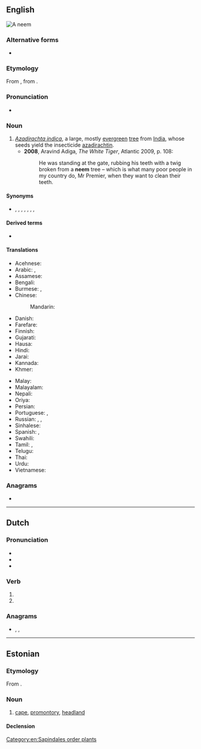 ==English==
[[File:Neemtree.jpg|right|thumb|A '''neem''']]
{{wikipedia}}

===Alternative forms===
* {{alter|en|nim}}

===Etymology===
From {{bor|en|hi|नीम}}, from {{der|en|sa|निम्ब}}.

===Pronunciation===
* {{a|UK}} {{IPA|en|/niːm/}}

===Noun===
{{en-noun}}

# ''[[Azadirachta indica]]'', a large, mostly [[evergreen]] [[tree]] from [[India]], whose seeds yield the insecticide [[azadirachtin]].
#* '''2008''', Aravind Adiga, ''The White Tiger'', Atlantic 2009, p. 108:
#*: He was standing at the gate, rubbing his teeth with a twig broken from a '''neem''' tree – which is what many poor people in my country do, Mr Premier, when they want to clean their teeth.

====Synonyms====
* {{sense|Azadirachta indica}} {{l|en|margosa}}, {{vern|peelu}}, {{l|en|chinaberry}}, {{l|en|white cedar}}, {{l|en|Persian lilac}}, {{vern|syringa berry}}, {{l|en|bead tree}}, {{l|en|azedarach}}

====Derived terms====
* {{l|en|neem cake}}

====Translations====
{{trans-top|''Azadirachta indica''}}
* Acehnese: {{t|ace|beuëng}}
* Arabic: {{t+|ar|أَزَادَرْخَت|m}} {{q|see it for variations}}, {{t|ar|شِرِيش|m}}
* Assamese: {{t|as|নিম}}
* Bengali: {{t+|bn|নিম}}
* Burmese: {{t|my|တမာပင်}}, {{t+|my|တမာ}}
* Chinese:
*: Mandarin: {{t-needed|cmn}}
* Danish: {{t|da|neemtræ}}
* Farefare: {{t|gur|nimi}}
* Finnish: {{t+|fi|neempuu}}
* Gujarati: {{t+|gu|લીમડો}}
* Hausa: {{t|ha|nim}}
* Hindi: {{t+|hi|नीम|sc=Deva}}
* Jarai: {{t|jra|tăng liăng}}
* Kannada: {{t+|kn|ಬೇವು|sc=Knda}}
* Khmer: {{t+|km|ស្ដៅ|tr=sdav|sc=Khmr}}
{{trans-mid}}
* Malay: {{t+|ms|mambu}}
* Malayalam: {{t+|ml|ആര്യവേപ്പ്|sc=Mlym}}
* Nepali: {{t|ne|नीम}}
* Oriya: {{t|or|ନିମ୍ବ}}
* Persian: {{t|fa|چریش}}
* Portuguese: {{t+|pt|amargoseira|f}}, {{t+|pt|nim|m}}
* Russian: {{t+|ru|ним|m}}, {{t|ru|ни́им}}, {{t|ru|азадира́хта инди́йская|f}}
* Sinhalese: {{t|si|කොහොඹ}}
* Spanish: {{t+|es|nim|m}}, {{t+|es|margosa|f}}
* Swahili: {{t|sw|mwarobaini}}
* Tamil: {{t+|ta|வேம்பு|sc=Taml}}, {{t+|ta|வேப்பமரம்|sc=Taml}}
* Telugu: {{t+|te|వేప|sc=Telu}}
* Thai: {{t+|th|สะเดา|tr=sàdao}}
* Urdu: {{t|ur|نیم|tr=nīm|sc=ur-Arab}}
* Vietnamese: {{t|vi|sầu đâu}}
{{trans-bottom}}

===Anagrams===
* {{anagrams|en|a=eemn|-neme|em- -en|mene}}

[[Category:en:Sapindales order plants]]

----

==Dutch==

===Pronunciation===
* {{audio|nl|Nl-neem.ogg|Audio}}
* {{rhymes|nl|eːm|s=1}}
* {{IPA|nl|/neːm/}}

===Verb===
{{head|nl|verb form}}

# {{nl-verb form of|p=1|n=sg|t=pres|m=ind|nemen}}
# {{nl-verb form of|m=imp|nemen}}

===Anagrams===
* {{l|nl|meen}}, {{l|nl|mene}}, {{l|nl|neme}}

----

==Estonian==
{{wikipedia|lang=et}}

===Etymology===
From {{inh|et|fiu-fin-pro|*neemi}}.

===Noun===
{{et-noun}}

# {{lb|et|geography}} [[cape]], [[promontory]], [[headland]]

====Declension====
{{rfinfl|et|noun}}